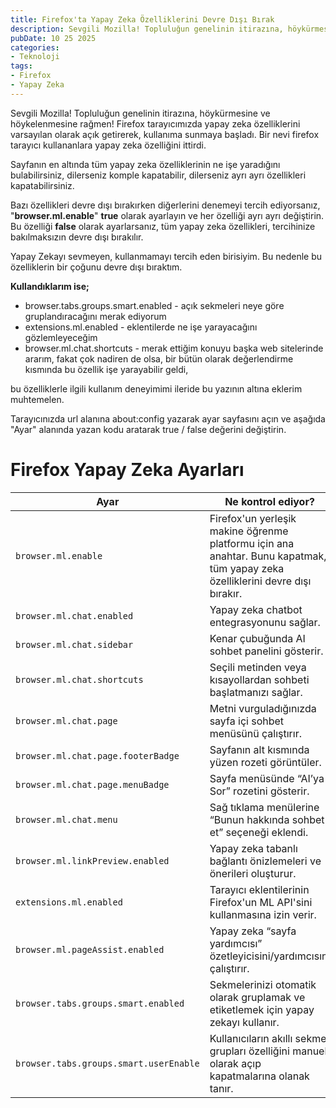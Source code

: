 ```yaml
---
title: Firefox'ta Yapay Zeka Özelliklerini Devre Dışı Bırak  
description: Sevgili Mozilla! Topluluğun genelinin itirazına, höykürmesibe ve höykelenmesini salmayarak, Firefox tarayıcımızda yapay zeka özelliklerini varsayılan olarak açık getirerek, kullanıma sunmaya başladı. Peki bunları nasıl devre dışı bırakabiliriz?  
pubDate: 10 25 2025  
categories:
- Teknoloji  
tags:
- Firefox
- Yapay Zeka
---
```


Sevgili Mozilla! 
Topluluğun genelinin itirazına, höykürmesine ve höykelenmesine rağmen! Firefox tarayıcımızda yapay zeka özelliklerini varsayılan olarak açık getirerek, kullanıma sunmaya başladı. Bir nevi firefox tarayıcı kullananlara yapay zeka özelliğini ittirdi.

Sayfanın en altında tüm yapay zeka özelliklerinin ne işe yaradığını bulabilirsiniz, dilerseniz komple kapatabilir, dilerseniz ayrı ayrı özellikleri kapatabilirsiniz.

Bazı özellikleri devre dışı bırakırken diğerlerini denemeyi tercih ediyorsanız, "**browser.ml.enable**" **true** olarak ayarlayın ve her özelliği ayrı ayrı değiştirin. Bu özelliği **false** olarak ayarlarsanız, tüm yapay zeka özellikleri, tercihinize bakılmaksızın devre dışı bırakılır.

Yapay Zekayı sevmeyen, kullanmamayı tercih eden birisiyim. Bu nedenle bu özelliklerin bir çoğunu devre dışı bıraktım.

**Kullandıklarım ise;**
- browser.tabs.groups.smart.enabled - açık sekmeleri neye göre gruplandıracağını merak ediyorum
- extensions.ml.enabled - eklentilerde ne işe yarayacağını gözlemleyeceğim
- browser.ml.chat.shortcuts - merak ettiğim konuyu  başka web sitelerinde ararım, fakat çok nadiren de olsa, bir bütün olarak değerlendirme kısmında bu özellik işe yarayabilir geldi,

bu özelliklerle ilgili kullanım deneyimimi ileride bu yazının altına eklerim muhtemelen.


Tarayıcınızda url alanına about:config yazarak ayar sayfasını açın ve aşağıda "Ayar" alanında yazan kodu aratarak true / false değerini değiştirin.

# Firefox Yapay Zeka Ayarları

| Ayar | Ne kontrol ediyor? |
| --- | --- |
| `browser.ml.enable` | Firefox'un yerleşik makine öğrenme platformu için ana anahtar. Bunu kapatmak, tüm yapay zeka özelliklerini devre dışı bırakır. |
| `browser.ml.chat.enabled` | Yapay zeka chatbot entegrasyonunu sağlar. |
| `browser.ml.chat.sidebar` | Kenar çubuğunda AI sohbet panelini gösterir. |
| `browser.ml.chat.shortcuts` | Seçili metinden veya kısayollardan sohbeti başlatmanızı sağlar. |
| `browser.ml.chat.page` | Metni vurguladığınızda sayfa içi sohbet menüsünü çalıştırır. |
| `browser.ml.chat.page.footerBadge` | Sayfanın alt kısmında yüzen rozeti görüntüler. |
| `browser.ml.chat.page.menuBadge` | Sayfa menüsünde “AI’ya Sor” rozetini gösterir. |
| `browser.ml.chat.menu` | Sağ tıklama menülerine “Bunun hakkında sohbet et” seçeneği eklendi. |
| `browser.ml.linkPreview.enabled` | Yapay zeka tabanlı bağlantı önizlemeleri ve önerileri oluşturur. |
| `extensions.ml.enabled` | Tarayıcı eklentilerinin Firefox'un ML API'sini kullanmasına izin verir. |
| `browser.ml.pageAssist.enabled` | Yapay zeka “sayfa yardımcısı” özetleyicisini/yardımcısını çalıştırır. |
| `browser.tabs.groups.smart.enabled` | Sekmelerinizi otomatik olarak gruplamak ve etiketlemek için yapay zekayı kullanır. |
| `browser.tabs.groups.smart.userEnable` | Kullanıcıların akıllı sekme grupları özelliğini manuel olarak açıp kapatmalarına olanak tanır. |